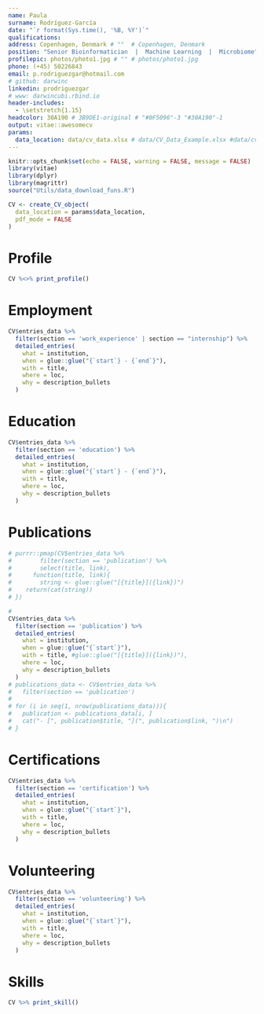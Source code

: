 ```yaml
---
name: Paula
surname: Rodríguez-García
date: "`r format(Sys.time(), '%B, %Y')`"
qualifications: 
address: Copenhagen, Denmark # ""  # Copenhagen, Denmark
position: "Senior Bioinformatician  |  Machine Learning  |  Microbiome"
profilepic: photos/photo1.jpg # "" # photos/photo1.jpg
phone: (+45) 50226843
email: p.rodriguezgar@hotmail.com
# github: darwinc
linkedin: prodriguezgar
# www: darwincubi.rbind.io
header-includes:
  - \setstretch{1.15}
headcolor: 30A190 # 3B9DE1-original # "#0F5096"-3 "#30A190"-1
output: vitae::awesomecv
params:
  data_location: data/cv_data.xlsx # data/CV_Data_Example.xlsx #data/cv_data.xlsx
---
```


```r
knitr::opts_chunk$set(echo = FALSE, warning = FALSE, message = FALSE)
library(vitae)
library(dplyr)
library(magrittr)
source("Utils/data_download_funs.R")

CV <- create_CV_object(
  data_location = params$data_location,  
  pdf_mode = FALSE
)
```

# Profile
```r
CV %<>% print_profile() 
```


# Employment
```r
CV$entries_data %>% 
  filter(section == 'work_experience' | section == "internship") %>% 
  detailed_entries(
    what = institution,
    when = glue::glue("{`start`} - {`end`}"),
    with = title,
    where = loc,
    why = description_bullets
  )
```

<!-- # Internships -->
<!-- ```{r} -->
<!-- CV$entries_data %>%  -->
<!--   filter(section == 'internship') %>%  -->
<!--   detailed_entries( -->
<!--     what = institution, -->
<!--     when = glue::glue("{`start`} - {`end`}"), -->
<!--     with = title, -->
<!--     where = loc, -->
<!--     why = description_bullets -->
<!--   ) -->
<!-- ``` -->


# Education
```r
CV$entries_data %>% 
  filter(section == 'education') %>% 
  detailed_entries(
    what = institution,
    when = glue::glue("{`start`} - {`end`}"),
    with = title,
    where = loc,
    why = description_bullets
  )
```

# Publications
```r
# purrr::pmap(CV$entries_data %>%
#        filter(section == 'publication') %>% 
#        select(title, link),
#      function(title, link){
#        string <- glue::glue("[{title}]({link})")
#    return(cat(string))
# })

# 
CV$entries_data %>%
  filter(section == 'publication') %>%
  detailed_entries(
    what = institution,
    when = glue::glue("{`start`}"),
    with = title, #glue::glue("[{title}]({link})"),
    where = loc,
    why = description_bullets
  )
# publications_data <- CV$entries_data %>% 
#   filter(section == 'publication')
# 
# for (i in seq(1, nrow(publications_data))){
#   publication <- publications_data[i, ]
#   cat("- [", publication$title, "](", publication$link, ")\n")
# }
```

# Certifications
```r
CV$entries_data %>% 
  filter(section == 'certification') %>% 
  detailed_entries(
    what = institution,
    when = glue::glue("{`start`}"),
    with = title,
    where = loc,
    why = description_bullets
  )
```

# Volunteering
```r
CV$entries_data %>% 
  filter(section == 'volunteering') %>% 
  detailed_entries(
    what = institution,
    when = glue::glue("{`start`}"),
    with = title,
    where = loc,
    why = description_bullets
  )
```


# Skills
```r
CV %>% print_skill()
```
